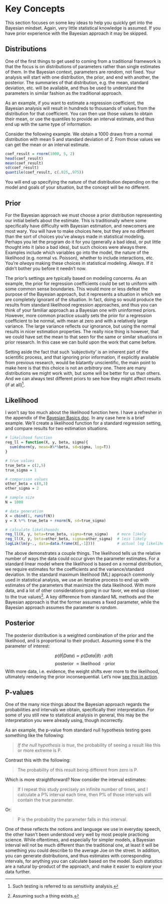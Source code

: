 # Key Concepts

This section focuses on some key ideas to help you quickly get into the Bayesian mindset.  Again, very little statistical knowledge is assumed.  If you have prior experience with the Bayesian approach it may be skipped.


## Distributions

One of the first things to get used to coming from a traditional framework is that the focus is on distributions of parameters rather than single estimates of them.  In the Bayesian context, parameters are <span class="emph">*random*</span>, not fixed. Your analysis will start with one distribution, the <span class="emph">prior</span>, and end with another, the <span class="emph">posterior</span>.  The summaries of that distribution, e.g. the mean, standard deviation, etc. will be available, and thus be used to understand the parameters in similar fashion as the traditional approach.

As an example, if you want to estimate a regression coefficient, the Bayesian analysis will result in hundreds to thousands of values from the distribution for that coefficient.  You can then use those values to obtain their mean, or use the quantiles to provide an interval estimate, and thus end up with the same type of information.

Consider the following example.  We obtain a 1000 draws from a normal distribution with mean 5 and standard deviation of 2.  From those values we can get the mean or an interval estimate.

```r
coef_result = rnorm(1000, 5, 2)
head(coef_result)
mean(coef_result)
sd(coef_result)
quantile(coef_result, c(.025,.975))
```

You will end up specifying the nature of that distribution depending on the model and goals of your situation, but the concept will be no different.


## Prior

For the Bayesian approach we must choose a <span class="emph">prior distribution</span> representing our initial beliefs about the estimate.  This is traditionally where some specifically have difficulty with Bayesian estimation, and newcomers are most wary.  You will have to make choices here, but they are no different than the sort of choices you've always made in statistical modeling.  Perhaps you let the program do it for you (generally a bad idea), or put little thought into it (also a bad idea), but such choices were always there.  Examples include which variables go into the model, the nature of the likelihood (e.g. normal vs. Poisson), whether to include interactions, etc.  You're *always* making these choices in statistical modeling. *Always*. If it didn't bother you before it needn't now.

The prior's settings are typically based on modeling concerns.  As an example, the prior for regression coefficients could be set to uniform with some common sense boundaries. This would more or less defeat the purpose of the Bayesian approach, but it represents a situation in which we are completely ignorant of the situation. In fact, doing so would produce the results from standard likelihood regression approaches, and thus you can think of your familiar approach as a Bayesian one with uninformed priors.  However, more common practice usually sets the prior for a regression coefficient to be normal, with mean at zero and with a relatively large variance.  The large variance reflects our ignorance, but using the normal results in nicer estimation properties.  The really nice thing is however, that we could have set the mean to that seen for the same or similar situations in prior research.  In this case we can build upon the work that came before.

Setting aside the fact that such 'subjectivity' is an inherent part of the scientific process, and that ignoring prior information, if explicitly available from previous research, would be blatantly unscientific, the main point to make here is that this choice is not an *arbitrary* one. There are many distributions we might work with, but some will be better for us than others. And we can always test different priors to see how they might affect results (if at all)[^sens].

## Likelihood

I won't say too much about the <span class="emph">likelihood function</span> here. I have a refresher in the appendix of the [Bayesian Basics doc](http://m-clark.github.io/docs/IntroBayes.html). In any case here is a brief example.  We'll create a likelihood function for a standard regression setting, and compare results for two estimation situations.

```r
# likelihood function
reg_ll = function(X, y, beta, sigma){
  sum(dnorm(y, mean=X%*%beta, sd=sigma, log=T))
}

# true values
true_beta = c(2,5)
true_sigma = 1

# comparison values
other_beta = c(0,3)
other_sigma = 2

# sample size
N = 1000

# data generation
X = cbind(1, runif(N))
y = X %*% true_beta + rnorm(N, sd=true_sigma)

# calculate likelihooods
reg_ll(X, y, beta=true_beta, sigma=true_sigma)    # more likely
reg_ll(X, y, beta=other_beta, sigma=other_sigma)  # less likely
logLik(lm(y~., data=data.frame(X[,-1])))          # actual log likelihood
```

The above demonstrates a couple things.  The likelihood tells us the relative number of ways the data could occur given the parameter estimates. For a standard linear model where the likelihood is based on a normal distribution, we require estimates for the coefficients and the variance/standard deviation. In the standard maximum likelihood (ML) approach commonly used in statistical analysis, we use an iterative process to end up with estimates of the parameters that maximize the data likelihood.  With more data, and a lot of other considerations going in our favor, we end up closer to the true values[^trueparm].  A key difference from standard ML methods and the Bayesian approach is that the former assumes a fixed parameter, while the Bayesian approach assumes the parameter is *random*.

## Posterior

The <span class="emph">posterior</span> distribution is a weighted combination of the prior and the likelihood, and is proportional to their product. Assuming some $\theta$ is the parameter of interest:

$$ p(\theta|Data) \propto p(Data|\theta) \cdot p(\theta) $$
$$ \;\;\mathrm{posterior} \;\propto \mathrm{likelihood} \;\!\cdot \mathrm{prior} $$
With more data, i.e. evidence, the weight shifts ever more to the likelihood, ultimately rendering the prior inconsequential. Let's now [see this in action](http://micl.shinyapps.io/prior2post).


## P-values

One of the many nice things about the Bayesian approach regards the probabilities and intervals we obtain, specifically their interpretation.  For some of you still new to statistical analysis in general, this may be the interpretation you were already using, though incorrectly.

As an example, the p-value from standard <span class="emph">null hypothesis testing</span> goes something like the following:

> *If the null hypothesis is true*, the probability of seeing a result like this or more extreme is P.

Contrast this with the following:

> The probability of this result being different from zero is P.

Which is more straightforward? Now consider the interval estimates:

> <p class="fragment"> If I repeat this study precisely an infinite number of
times, and I calculate a P% interval each time, then P% of those  intervals will
contain the true parameter.</p>

Or:

> <p class="fragment">P is the probability the parameter falls in *this* interval.</p>

One of these reflects the notions and language we use in everyday speech, the other hasn't been understood very well by most people practicing science.  While oftentimes, and especially for simpler models, a Bayesian interval will not be much different than the traditional one, at least it will be something you could describe to the average Joe on the street.  In addition, you can generate distributions, and thus estimates with corresponding intervals, for anything you can calculate based on the model.  Such statistics are a natural by-product of the approach, and make it easier to explore your data further.


[^sens]: Such testing is referred to as sensitivity analysis.
[^trueparm]: Assuming such a thing exists.
